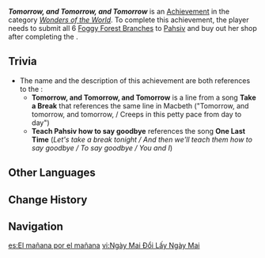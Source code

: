 {{Achievement Infobox
|id           = 81406
|order id     = 1390
|category     = Wonders of the World
|description  = Teach Pahsiv how to say goodbye.
|requirements = Submit all 6 [[Foggy Forest Branch]]es to [[Pahsiv]].
|primogems    = 5
|tracking     = 
|topic        = 
|type         = Exploration
|hidden       = 1
}}
'''''Tomorrow, and Tomorrow, and Tomorrow''''' is an [[Achievement]] in the category ''[[Wonders of the World]]''. To complete this achievement, the player needs to submit all 6 [[Foggy Forest Branch]]es to [[Pahsiv]] and buy out her shop after completing the {{Quest|The Wild Fairy of Erinnyes}}.
<!--
==Gameplay Notes==
* 

==Gallery==
{{Preview
|size=300px
|file=
|caption=
}}
-->
==Trivia==
* The name and the description of this achievement are both references to the {{w|Hamilton (musical)|Hamilton musical}}:
** '''Tomorrow, and Tomorrow, and Tomorrow''' is a line from a song '''Take a Break''' that references the same line in Macbeth ("Tomorrow, and tomorrow, and tomorrow, / Creeps in this petty pace from day to day")
** '''Teach Pahsiv how to say goodbye''' references the song '''One Last Time''' (''Let's take a break tonight / And then we'll teach them how to say goodbye / To say goodbye / You and I'')
<!--
==Video Guides==
{{EVT
|video1   = 
|caption1 = 
}}
-->

==Other Languages==
{{Other Languages
|en       = Tomorrow, and Tomorrow, and Tomorrow
|zhs      = 明天交换明天
|zhs_rm   = Míngtiān Jiāohuàn Míngtiān
|zht      = 明天交換明天
|zht_rm   = Míngtiān Jiāohuàn Míngtiān
|zh_tl    = Tomorrow Traded for Tomorrow
|ja       = 明日をもって交換する明日
|ja_rm    = Ashita wo Motte Koukan Suru Ashita
|ja_tl    = 
|ko       = 내일과 교환하는 내일
|ko_rm    = 
|ko_tl    = 
|es       = El mañana por el mañana
|es_tl    = Tomorrow for Tomorrow
|fr       = Demain, et demain, et demain !
|fr_tl    = Tomorrow, and Tomorrow, and Tomorrow!
|ru       = Завтра, завтра и ещё раз завтра
|ru_tl    = Tomorrow, Tomorrow, and Tomorrow Once Again
|th       = วันพรุ่งนี้แลกกับวันพรุ่งนี้
|th_rm    = 
|th_tl    = 
|vi       = Ngày Mai Đổi Lấy Ngày Mai
|vi_tl    = Tomorrow Traded for Tomorrow
|de       = Tausche morgen gegen morgen
|de_tl    = Exchange Tomorrow With Tomorrow
|id       = Hari Esok Ditukar Dengan Hari Esok
|id_tl    = Tomorrow Exchanged with Tomorrow
|pt       = Vamos Deixar o Amanhã para Amanhã
|pt_tl    = Let's Leave Tomorrow for Tomorrow
|tr       = Yarın, Yarın ve Yarın
|tr_tl    = 
|it       = Domani, e domani, e domani
|it_tl    = 
}}

==Change History==
{{Change History|4.2}}
<!--
==References==
{{Reflist}}
-->
==Navigation==
{{Achievement Navbox}}

[[es:El mañana por el mañana]]
[[vi:Ngày Mai Đổi Lấy Ngày Mai]]